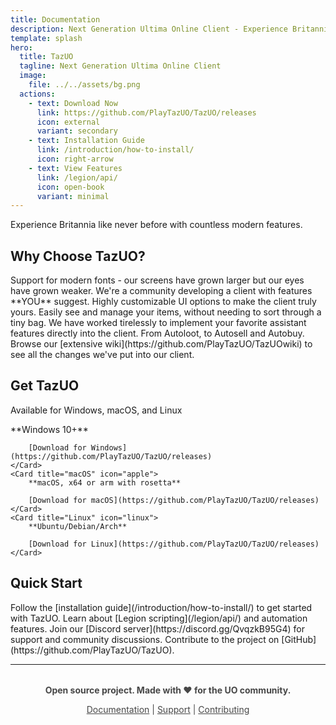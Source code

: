 ```yaml
---
title: Documentation
description: Next Generation Ultima Online Client - Experience Britannia like never before with countless modern features.
template: splash
hero:
  title: TazUO
  tagline: Next Generation Ultima Online Client
  image:
    file: ../../assets/bg.png
  actions:
    - text: Download Now
      link: https://github.com/PlayTazUO/TazUO/releases
      icon: external
      variant: secondary
    - text: Installation Guide
      link: /introduction/how-to-install/
      icon: right-arrow
    - text: View Features
      link: /legion/api/
      icon: open-book
      variant: minimal
---
```



Experience Britannia like never before with countless modern features.

## Why Choose TazUO?

<CardGrid>
	<Card title="Customizable TTF Font Support" icon="pencil">
		Support for modern fonts - our screens have grown larger but our eyes have grown weaker.
	</Card>
	<Card title="Active Development" icon="rocket">
		We're a community developing a client with features **YOU** suggest.
	</Card>
	<Card title="Customizable UI" icon="setting">
		Highly customizable UI options to make the client truly yours.
	</Card>
	<Card title="Grid Containers" icon="list-format">
		Easily see and manage your items, without needing to sort through a tiny bag.
	</Card>
	<Card title="Built-in Assistant" icon="star">
		We have worked tirelessly to implement your favorite assistant features directly into the client. From Autoloot, to Autosell and Autobuy.
	</Card>
	<Card title="View More Features" icon="external">
		Browse our [extensive wiki](https://github.com/PlayTazUO/TazUOwiki) to see all the changes we've put into our client.
	</Card>
</CardGrid>

## Get TazUO

Available for Windows, macOS, and Linux

<CardGrid>
	<Card title="Windows" icon="laptop">
		**Windows 10+** 
		
		[Download for Windows](https://github.com/PlayTazUO/TazUO/releases)
	</Card>
	<Card title="macOS" icon="apple">
		**macOS, x64 or arm with rosetta**
		
		[Download for macOS](https://github.com/PlayTazUO/TazUO/releases)
	</Card>
	<Card title="Linux" icon="linux">
		**Ubuntu/Debian/Arch**
		
		[Download for Linux](https://github.com/PlayTazUO/TazUO/releases)
	</Card>
</CardGrid>

## Quick Start

<CardGrid>
	<Card title="Installation" icon="right-arrow">
		Follow the [installation guide](/introduction/how-to-install/) to get started with TazUO.
	</Card>
	<Card title="Python API" icon="code">
		Learn about [Legion scripting](/legion/api/) and automation features.
	</Card>
	<Card title="Community" icon="discord">
		Join our [Discord server](https://discord.gg/QvqzkB95G4) for support and community discussions.
	</Card>
	<Card title="Contributing" icon="github">
		Contribute to the project on [GitHub](https://github.com/PlayTazUO/TazUO).
	</Card>
</CardGrid>

---

<div style="text-align: center; margin-top: 2rem; opacity: 0.8;">

**Open source project. Made with ❤️ for the UO community.**

[Documentation](https://github.com/PlayTazUO/TazUOwiki) | [Support](https://discord.gg/QvqzkB95G4) | [Contributing](https://github.com/PlayTazUO/TazUO)

</div>
